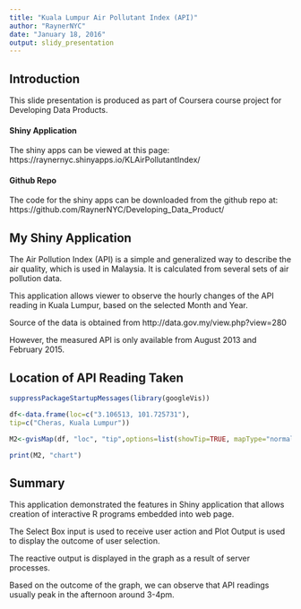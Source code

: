 ```yaml
---
title: "Kuala Lumpur Air Pollutant Index (API)"
author: "RaynerNYC"
date: "January 18, 2016"
output: slidy_presentation
---
```

  
## Introduction
  
This slide presentation is produced as part of Coursera course project for Developing Data Products.


#### Shiny Application

The shiny apps can be viewed at this page: 
https://raynernyc.shinyapps.io/KLAirPollutantIndex/


#### Github Repo

The code for the shiny apps can be downloaded from the github repo at: https://github.com/RaynerNYC/Developing_Data_Product/


## My Shiny Application

The Air Pollution Index (API) is a simple and generalized way to describe the air quality, which is used in Malaysia. It is calculated from several sets of air pollution data.

This application allows viewer to observe the hourly changes of the API reading in Kuala Lumpur, based on the selected Month and Year.

Source of the data is obtained from http://data.gov.my/view.php?view=280

However, the measured API is only available from August 2013 and February 2015.


## Location of API Reading Taken

```r
suppressPackageStartupMessages(library(googleVis))

df<-data.frame(loc=c("3.106513, 101.725731"),
tip=c("Cheras, Kuala Lumpur"))

M2<-gvisMap(df, "loc", "tip",options=list(showTip=TRUE, mapType="normal",enableScrollWheel=TRUE))

print(M2, "chart")
```


## Summary

This application demonstrated the features in Shiny application that allows creation of interactive R programs embedded into web page.

The Select Box input is used to receive user action and Plot Output is used to display the outcome of user selection.

The reactive output is displayed in the graph as a result of server processes.

Based on the outcome of the graph, we can observe that API readings usually peak in the afternoon around 3-4pm.

